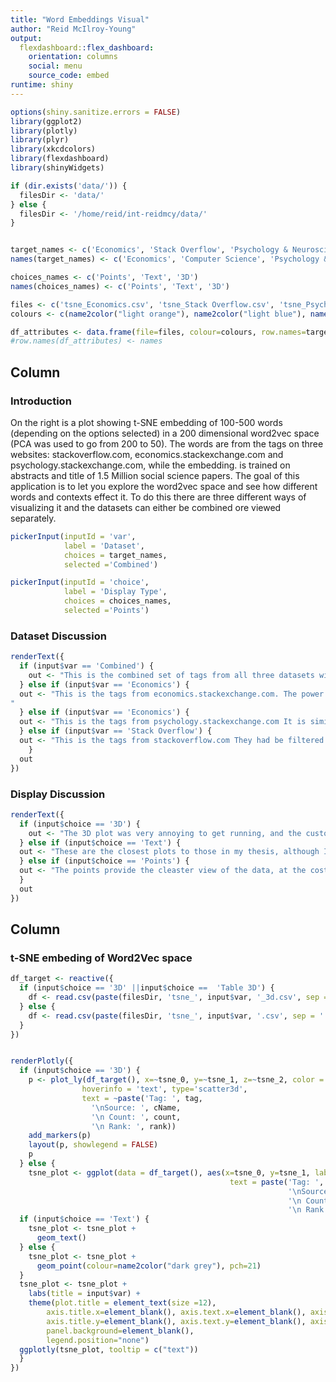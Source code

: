 ```yaml
---
title: "Word Embeddings Visual"
author: "Reid McIlroy-Young"
output: 
  flexdashboard::flex_dashboard:
    orientation: columns
    social: menu
    source_code: embed
runtime: shiny
---
```

<style>                     
.navbar {
  background-color:maroon;
  border-color:black;
}
.navbar-brand {
color:black!important;
}
</style>   
```r
options(shiny.sanitize.errors = FALSE)
library(ggplot2)
library(plotly)
library(plyr)
library(xkcdcolors)
library(flexdashboard)
library(shinyWidgets)

if (dir.exists('data/')) {
  filesDir <- 'data/'
} else {
  filesDir <- '/home/reid/int-reidmcy/data/'
}


target_names <- c('Economics', 'Stack Overflow', 'Psychology & Neuroscience', 'Combined')
names(target_names) <- c('Economics', 'Computer Science', 'Psychology & Neuroscience', 'Combined')

choices_names <- c('Points', 'Text', '3D')
names(choices_names) <- c('Points', 'Text', '3D')

files <- c('tsne_Economics.csv', 'tsne_Stack Overflow.csv', 'tsne_Psychology & Neuroscience.csv', 'tsne_combined.csv')
colours <- c(name2color("light orange"), name2color("light blue"), name2color("light green"), name2color("black"))

df_attributes <- data.frame(file=files, colour=colours, row.names=target_names)
#row.names(df_attributes) <- names

```

Column {.sidebar}
-----------------------------------------------------------------------

### Introduction

On the right is a plot showing t-SNE embedding of 100-500 words  (depending on the options selected) in a 200 dimensional word2vec space (PCA was used to go from 200 to 50). The words are from the tags on three websites: stackoverflow.com, economics.stackexchange.com and psychology.stackexchange.com, while the embedding. is trained on abstracts and title of 1.5 Million social science papers. The goal of this application is to let you explore the word2vec space and see how different words and contexts effect it. To do this there are three different ways of visualizing it and the datasets can either be combined ore viewed separately.


```r
pickerInput(inputId = 'var',
            label = 'Dataset',
            choices = target_names,
            selected ='Combined')

pickerInput(inputId = 'choice',
            label = 'Display Type',
            choices = choices_names,
            selected ='Points')

```

### Dataset Discussion

```r

renderText({
  if (input$var == 'Combined') {
    out <- "This is the combined set of tags from all three datasets with one t-SNE embedding. You can see in the 2D plots how how separable they are. In the 3D it is much less obvious, mostly due to the limitations of 3D. It seems that computer science words are more isolated than the other two, but not by a large margin. Despite the dataset tripling in size there still are some outliers, interestingly they are not the same as the outliers with one dataset. Tere are a couple of words that are shared between the vocabularies so they are displayed twice"
  } else if (input$var == 'Economics') {
  out <- "This is the tags from economics.stackexchange.com. The power of the t-SNE embedding is evident as there are clusters, e.g. one seem to focus on probability/risk (just right of the center) while another on optimization/programming (lower left side), but there is also a central ball around money/trade showing the homogeneity of the word usage. In 3D there are a few interesting outliers, namely 'bitcoin' (near the camera) and 'political-economy' (up high).
"
  } else if (input$var == 'Economics') {
  out <- "This is the tags from psychology.stackexchange.com It is similar to economics with a central blob, although there does seem to be bias towards computational words, likely due to the community being small and on a very technical site. The collection of chemicals in the upper right shows that they are being treated differently than the other words, which meets expectations. In 3D a few outliers can be found 'Jung' is the most interesting ads it shows a major problem in word embedding, homonyms, Jung is the name of many people and they get referenced in many places, not just where Carl might be."
  } else if (input$var == 'Stack Overflow') {
  out <- "This is the tags from stackoverflow.com They had be filtered as the pool was much larger than the others. There is an interesting bi modal effect in the 2D plots, most visible in the points plot. It is somewhat unclear what causes the two clusters, although one seems to be more front end and the other back end. In 3D there is one main extreme, 'tabs' which is likely do to many people talking about tagging/tags in many contexts outside of computer science."
    }
  out
})
```


### Display Discussion

```r

renderText({
  if (input$choice == '3D') {
    out <- "The 3D plot was very annoying to get running, and the customization options were either lacking or broken, thus the axis are still ugly and the legend festers in the corner. The plot is very useful though as by adding another dimension the embedding changes significantly, the spherical nature of the results is still very evident, but outliers start appearing which is quite interesting and visually intriguing. I tried getting a 3D version of the text running but every piece of text would have had to been placed individually in a big for loop and it was too slow and unreliable "
  } else if (input$choice == 'Text') {
  out <- "These are the closest plots to those in my thesis, although I was not able to get alpha scaling to work. The words do tend to overlap, but zooming in will solve that and besides very aggressive alpha or size scaling it's hard to fix. The words are scaled by the rank on stackexchange with the processing all being done by a Python script before R is even launched. The colours are also handled this way to give consistency across the different visuals."
  } else if (input$choice == 'Points') {
  out <- "The points provide the cleaster view of the data, at the cost of showing little else, you don't get the ease of cluster interpreation that text gives you or the outliers that 3D does, but the hover text helps (it was annoying to setup). "
  }
  out
})
```

Column {data-width=500}
-----------------------------------------------------------------------

### t-SNE embeding of Word2Vec space
```r

df_target <- reactive({
  if (input$choice == '3D' ||input$choice ==  'Table 3D') {
    df <- read.csv(paste(filesDir, 'tsne_', input$var, '_3d.csv', sep = ''))
  } else {
    df <- read.csv(paste(filesDir, 'tsne_', input$var, '.csv', sep = ''))
  }
})


renderPlotly({
  if (input$choice == '3D') {
    p <- plot_ly(df_target(), x=~tsne_0, y=~tsne_1, z=~tsne_2, color = ~colour_class, size = ~size_objs * 5,
                hoverinfo = 'text', type='scatter3d',
                text = ~paste('Tag: ', tag,
                  '\nSource: ', cName,
                  '\n Count: ', count,
                  '\n Rank: ', rank))
    add_markers(p)
    layout(p, showlegend = FALSE)
    p
  } else {
    tsne_plot <- ggplot(data = df_target(), aes(x=tsne_0, y=tsne_1, label=tag, size = size_objs , colour=colour_class, fill=colour_class, 
                                                 text = paste('Tag: ', tag,
                                                              '\nSource: ', cName,
                                                              '\n Count: ', count,
                                                              '\n Rank: ', rank)))
  if (input$choice == 'Text') {
    tsne_plot <- tsne_plot + 
      geom_text()
  } else {
    tsne_plot <- tsne_plot +
      geom_point(colour=name2color("dark grey"), pch=21)
  }
  tsne_plot <- tsne_plot +
    labs(title = input$var) +
    theme(plot.title = element_text(size =12),
        axis.title.x=element_blank(), axis.text.x=element_blank(), axis.ticks.x=element_blank(),
        axis.title.y=element_blank(), axis.text.y=element_blank(), axis.ticks.y=element_blank(),
        panel.background=element_blank(),
        legend.position="none")
  ggplotly(tsne_plot, tooltip = c("text"))
  } 
})

```

